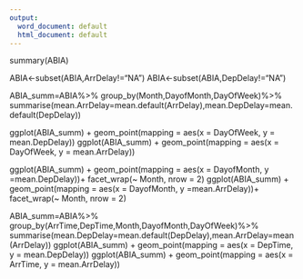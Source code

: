 ```yaml
---
output:
  word_document: default
  html_document: default
---
```


summary(ABIA)

ABIA<-subset(ABIA,ArrDelay!="NA")
ABIA<-subset(ABIA,DepDelay!="NA")

ABIA_summ=ABIA%>%
  group_by(Month,DayofMonth,DayOfWeek)%>%
  summarise(mean.ArrDelay=mean.default(ArrDelay),mean.DepDelay=mean.default(DepDelay))
  
ggplot(ABIA_summ) + 
  geom_point(mapping = aes(x = DayOfWeek, y = mean.DepDelay))
ggplot(ABIA_summ) + 
  geom_point(mapping = aes(x = DayOfWeek, y = mean.ArrDelay))

ggplot(ABIA_summ) + 
  geom_point(mapping = aes(x = DayofMonth, y =mean.DepDelay))+
  facet_wrap(~ Month, nrow = 2)
ggplot(ABIA_summ) + 
  geom_point(mapping = aes(x = DayofMonth, y =mean.ArrDelay))+
  facet_wrap(~ Month, nrow = 2)

ABIA_summ=ABIA%>%
  group_by(ArrTime,DepTime,Month,DayofMonth,DayOfWeek)%>%
  summarise(mean.DepDelay=mean.default(DepDelay),mean.ArrDelay=mean(ArrDelay))
ggplot(ABIA_summ) + 
  geom_point(mapping = aes(x = DepTime, y = mean.DepDelay))
ggplot(ABIA_summ) + 
  geom_point(mapping = aes(x = ArrTime, y = mean.ArrDelay))


